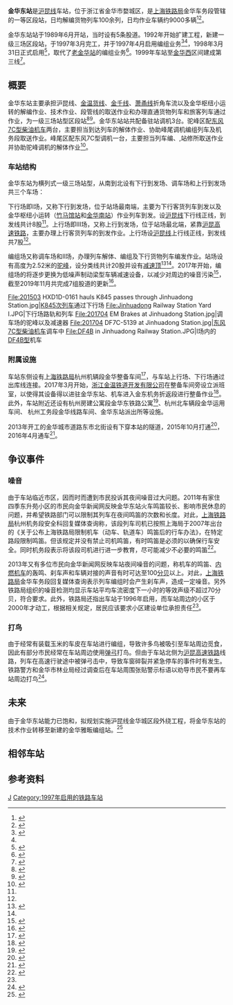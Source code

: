 {{Infobox China railway station
|车站名称 = 金华东站
|图片 = The platform of Jinhuadong Railway Station.JPG
|图片介绍 = 金华东站军供站台（2015年8月）
|车站拼音 = Jīn Huá Dōng Zhàn
|英文名称= Jinhuadong Railway Station<ref>{{Cite web |url=http://news.sina.com.cn/o/2012-09-18/080725196193.shtml |title=铁道部:火车站名含"东西南北"统一改用拼音 |accessdate=2018-04-14 |archive-date=2017-07-30 |archive-url=https://web.archive.org/web/20170730073100/http://news.sina.com.cn/o/2012-09-18/080725196193.shtml |dead-url=no }}</ref><ref>{{cite journal|author=铁道部运输局|journal=铁路客货运输专刊|year=2012|issue=4|title=关于明确铁路车站站名英文译法的通知 运营运调电[2012]1911号|pages=6}}</ref>
|车站代码=32565<ref>{{cite book|title=中华人民共和国铁路车站代码（GB/T 10302-2010）|publisher=中国标准出版社|year=2010|isbn=155066140495|ignore-isbn-error=true|pages=18}}</ref>
|电报码 = PHH<ref>{{cite book|author=[[中华人民共和国铁道部|中华人民共和国铁道部]]|title=铁路电报站名略号（2012）|publisher=中国铁道出版社|location=北京|year=2012|unified=15113·3468|pages=62}}</ref>
|拼音码 = JHD
|车站类型= 区段站
|始建时间= 
|开通运营= 1996年4月
|车站位置= [[浙江省|浙江省]][[金华市|金华市]][[婺城区|婺城区]]黄芝山路301号
|坐标= {{Coord|29.116717|N|119.663743|E|format=dms|display=inline,title|type:railwaystation_region:CN}}
|归属 = [[上海铁路局|上海铁路局]][[金华车务段|金华车务段]]
|线路 = [[沪昆铁路|沪昆铁路]]
|车站等级 = [[一等站_(中国大陆)|一等站]]
|股道数目 = 35
|月台数目 = 
|站台面 = 
}}
'''金华东站'''是[[沪昆线|沪昆线]]车站，位于浙江省金华市婺城区，是[[上海铁路局|上海铁路局]]金华车务段管辖的一等区段站，日均解编货物列车100余列，日均作业车辆约9000多辆<ref>{{cite web|title=2013年全国工人先锋号：金华车务段金华东站|url=http://www.shrail.com/dxfc/j-2-9.asp|publisher=上海铁路局}}</ref><ref name="noise">{{Cite news|title=居民抱怨火车噪音让人难以入睡|url=http://www.jhnews.com.cn/jhwb/2013-08/30/content_2910135.htm|publisher=金华新闻网|date=2013-08-30|access-date=2018-04-14|archive-url=https://web.archive.org/web/20180414173136/http://www.jhnews.com.cn/jhwb/2013-08/30/content_2910135.htm|archive-date=2018-04-14|dead-url=yes}}</ref>。

金华东站站于1989年6月开站，当时设有5条股道。1992年开始扩建工程，新建一级三场区段站，于1997年3月完工，并于1997年4月启用编组业务<ref>{{cite book|title=上海铁路局志|publisher=中国铁道出版社|isbn=9787113053802|year=2004}}</ref>{{rp|233}}<ref name="noise"/>，1998年3月31日正式启用<ref>{{cite news|title=金华记事|url=http://www.baishaxi.com/jinhua.htm|publisher=白沙溪}}</ref>，取代了[[金华西站|老金华站]]的编组业务<ref>{{cite news|title=金华老火车站，历史发展的一个缩影|url=http://jhwcw.zjol.com.cn/wcnews/system/2014/09/12/018434062.shtml|publisher=婺城新闻网|date=2014-09-12}}</ref>。1999年车站至[[金华站|金华西]]区间建成第三线<ref>{{cite web|title=杭州年鉴2000 铁路|url=http://www.hangzhou.gov.cn/art/2003/1/27/art_806912_133972.html|publisher=杭州市人民政府|date=2003-01-27|access-date=2019-03-19|archive-url=https://web.archive.org/web/20190110183600/http://www.hangzhou.gov.cn/art/2003/1/27/art_806912_133972.html|archive-date=2019-01-10|dead-url=yes}}</ref>。

==概要==
金华东站主要承担沪昆线、[[金温货线|金温货线]]、[[金千线|金千线]]、[[萧甬线|萧甬线]]折角车流以及金华枢纽小运转的解编作业、技术作业、段管线的取送作业和办理直通货物列车和旅客列车通过作业，为一级三场站型区段站<ref>{{cite journal|title=金华东站驼峰的安全隐患及防范措施探讨|author1=王清骏|publisher=上海铁道科技|ISSN=1673-7652|year=2012}}</ref><ref>{{cite news|title=金华火车东站缓行器更换大修施工|url=http://www.jhnews.com.cn/2015/1211/580242.shtml|publisher=金华新闻网|date=2015-12-11|access-date=2018-04-14|archive-url=https://web.archive.org/web/20180414172744/http://www.jhnews.com.cn/2015/1211/580242.shtml|archive-date=2018-04-14|dead-url=yes}}</ref>。金华东站站共配备驻站调机3台。驼峰区配[[东风7C型柴油机车|东风7C型柴油机车]]两台，主要担当到达列车的解体作业、协助峰尾调机编组列车及机务段取送作业。峰尾区配东风7C型调机一台，主要担当列车编、,站修所取送作业并协助驼峰调机的解体作业<ref name="general">{{cite journal|title=金华东站扩能改造的几点思考|author1=王清骏|ISSN=1673-7652|publisher=上海铁道科技|year=2014年}}</ref>。

===车站结构===
{{multiple image|align=right|direction=vertical|width=220
|image1=201608 Conductor of Jinhuadong Station.jpg|caption1=车站站房
|image2=201908 Western Conductor House of Jinhuadong Station.jpg|caption2=调车信号楼
}}
金华东站为横列式一级三场站型，从南到北设有下行到发场、调车场和上行到发场共三个车场：

下行场即I场，又称下行到发场，位于站场最南端，主要为下行客货列车到发以及金华枢纽小运转（[[竹马馆站|竹马馆站]]和[[金华南站|金华南站]]）作业列车到发。设[[沪昆|沪昆线]]下行线正线，到发线共计8股<ref name="general"/>。上行场即III场，又称上行到发场，位于站场最北端，紧靠[[沪昆高速铁路|沪昆高速铁路]]，主要办理上行客货列车的到发作业。上行场设[[沪昆|沪昆线]]上行线正线，到发线共7股<ref name="general"/>。

编组场又称调车场和II场，办理列车解体、编组及下行货物列车编发作业。站场设有高度为2.52米的[[驼峰|驼峰]]，设分类线共计20股并设有[[减速顶|减速顶]]<ref>{{cite news|title=浙江铁路金华东站首次实行机械化清筛施工|url=http://www.findzd.com/industry/123698.html|publisher=中国振动机械网|date=2017-02-15}}</ref><ref name="general"/>。2017年开始，编组场的{{link-en|减速器 (铁路)|Retarder (railroad)|板式减速器}}将逐步更换为低噪声制动梁型车辆减速设备，以减少对周边的噪音污染<ref>{{cite news|title=省内首组低噪音车辆减速设备 在铁路金华东站编组场内投用|url=http://www.jhnews.com.cn/2017/1213/792925.shtml|publisher=金华新闻网|date=2017-12-13|access-date=2018-04-14|archive-url=https://web.archive.org/web/20180414172737/http://www.jhnews.com.cn/2017/1213/792925.shtml|archive-date=2018-04-14|dead-url=yes}}</ref>，截至2019年11月共完成7组股道的更新<ref>{{Cite news|title=铁路金华东站换上“低分贝”车辆减速设备 预计周边噪音将降低至70～90分贝 和道路交通噪声持平|url=http://www.jinhua.gov.cn/11330700002592599F/gzdt/201911/t20191104_4279875_1.html|work=金华晚报|publisher=金华市政府|date=2019-11-04}}</ref>。
<Gallery>
File:201503 HXD1D-0161 hauls K845 passes through Jinhuadong Station.jpg|[[K846/847、K848/845次列车|K845次列车]]通过下行场
File:Jinhuadong Railway Station Yard I.JPG|下行场路轨和列车
File:201704 EM Brakes at Jinhuadong Station.jpg|调车场的驼峰以及减速器
File:201704 DF7C-5139 at Jinhuadong Station.jpg|[[东风7C型柴油机车|东风7C型柴油机车]]调车中
File:DF4B in Jinhuadong Railway Station.JPG|I场内的[[東風4B型柴油機車|DF4B型]]机车
</gallery>

===附属设施===
{{multiple image|align=right|direction=vertical|width=220
|image1=201706 SR Jinhuadong Residence.jpg|caption1=金华东铁路公寓
}}
车站东侧设有[[上海铁路局|上海铁路局]]杭州机辆段金华整备车间<ref>{{cite news|title=金华老铁路上的蒸汽机车怎么利用？|url=http://epaper.jhnews.com.cn/site1/jhrb/html/2011-12/23/content_1365761.htm|publisher=金华新闻网|date=2011-12-23|access-date=2018-04-14|archive-url=https://web.archive.org/web/20180414172956/http://epaper.jhnews.com.cn/site1/jhrb/html/2011-12/23/content_1365761.htm|archive-date=2018-04-14|dead-url=yes}}</ref>，与车站上行场、下行场通过出库线连接。2017年3月开始，[[浙江金温铁道开发有限公司|浙江金温铁道开发有限公司]]在整备车间旁设立派班室，以使得其设备得以进驻金华东站、机车进入金东机务折返段进行整备作业<ref>{{cite news|title=公司多方协调力促“3.1”金华地区调图平稳过渡|url=http://www.jwr.cn/view.jsp?id0=z0hb1qgw5z&id1=z0hb8lluxf&id=z0j00n2i5v|publisher=浙江金温铁道开发有限公司|date=2017-03-08}}{{dead link|date=2018年3月 |bot=InternetArchiveBot |fix-attempted=yes }}</ref>。此外，车站附近还设有杭州房建公寓段金华东铁路公寓<ref>{{cite news|title=乘务员专属的“主题酒店”，你住过吗？|url=https://www.sohu.com/a/361847396_119876|work=人民铁道网|publisher=搜狐网|date=2019-12-21}}</ref>、杭州北车辆段金华运用车间、 杭州工务段金华线路车间、金华东站派出所等设施。

2013年开工的金华城市道路东市北街设有下穿本站的隧道，2015年10月打通<ref>{{cite news|title=东市街北延控制性工程打通|url=http://www.jinhua.gov.cn/art/2015/10/14/art_1229159980_52741379.html|work=金华日报|publisher=金华市人民政府|date=2015-10-14}}</ref>，2016年4月通车<ref>{{cite news|title=金华东市北街开通 体验：从道院塘到万达广场，只需12分钟|url=http://zjnews.zjol.com.cn/system/2016/04/13/021107519.shtml|work=钱江晚报|publisher=浙江新闻|date=2016-04-13}}</ref>。
==争议事件==
===噪音===
由于车站临近市区，因而时而遭到市民投诉其夜间噪音过大问题。2011年有家住四季东升苑小区的市民向金华新闻网反映金华东站火车鸣笛较长、影响市民休息的问题，并希望铁路部门可以限制其列车在夜间鸣笛的次数和长度。对此，[[上海铁路局|上海铁路局]]杭州机务段安全科回复媒体查询称，该段列车司机已按照上海局于2007年出台的《关于公布上海铁路局限制机车（动车、轨道车）鸣笛后的行车办法》，在特定路段限制鸣笛。但该规定并没有禁止司机鸣笛，有时鸣笛是必须的以确保行车安全。同时机务段表示将该段司机进行进一步教育，尽可能减少不必要的鸣笛<ref>{{cite news|title=东站火车鸣笛影响居民正常休息|url=http://www.jhnews.com.cn/jhwb/2011-11/25/content_1960008.htm|publisher=金华新闻网|date=2011-11-25|access-date=2018-04-14|archive-url=https://web.archive.org/web/20180414173108/http://www.jhnews.com.cn/jhwb/2011-11/25/content_1960008.htm|archive-date=2018-04-14|dead-url=yes}}</ref>。

2013年又有多位市民向金华新闻网反映车站夜间噪音的问题，称机车的鸣笛、[[内燃机车|内燃机车]]的轰鸣、刹车声和车辆对接的声音有时可达至100[[分贝|分贝]]以上。对此，[[上海铁路局|上海铁路局]]金华车务段回复媒体查询表示列车编组时会产生刹车声，造成一定噪音。另外铁路局组织的噪音检测均显示车站平均车流密度下一小时的等效声级不超过70分贝，符合要求。此外，铁路局还指出车站于1996年启用，而车站周边的小区于2000年才动工，根据相关规定，居民应该要求小区建设单位承担责任<ref name="noise"/>。

===打鸟===
由于经常有装载玉米的车皮在车站进行编组，导致许多鸟被吸引至车站周边觅食，因此有部分市民经常在车站周边使用[[弹弓|弹弓]]打鸟。但由于车站北侧为[[沪昆高速铁路|沪昆高速铁路]]线路，列车在高速行驶途中被弹弓击中，导致车窗碎裂并紧急停车的事件时有发生。铁路警方和金华市林业局经过调查后在车站周围张贴警示标语以劝导市民不要再车站周边打鸟<ref>{{cite news|title=高铁安全无小事 弹弓打鸟属违法|url=http://www.jhnews.com.cn/2017/0523/759917.shtml|publisher=金华新闻网|date=2017-05-23|access-date=2018-04-14|archive-url=https://web.archive.org/web/20180127060322/http://www.jhnews.com.cn/2017/0523/759917.shtml|archive-date=2018-01-27|dead-url=yes}}</ref>。

== 未来 ==
由于金华东站能力已饱和，拟规划实施沪昆线金华城区段外绕工程，将金华东站的技术作业转移至新建的金华雅畈编组站。<ref>{{cite journal|title=金华铁路运输发展现状及对策研究|author=陈旭|publisher=铁道运输与经济|issue=4|year=2020}}</ref>

==相邻车站==
{{start rail box|[[中国铁路|中国铁路]]}}
{{s-inop|[[东孝站|东孝站]]|[[上海站|上海]]方向<br>直通[[金温货线|金温货线]]往{{站|温州东}}方向}}
{{s-line|[[沪昆铁路|沪昆铁路]]<br />← 4km 金华东站 3km →}}
{{s-inop|[[金华站|金华站]]|[[昆明站|昆明]]方向<br>直通[[金千铁路|金千铁路]]往{{站|千岛湖南}}方向}}
{{end box}}

==参考资料==
{{reflist|2}}
{{commonscat|Jinhuadong Railway Station}}

{{金华市}}
{{沪昆铁路}}

[[Category:婺城区铁路车站|J]]
[[Category:1997年启用的铁路车站|Category:1997年启用的铁路车站]]